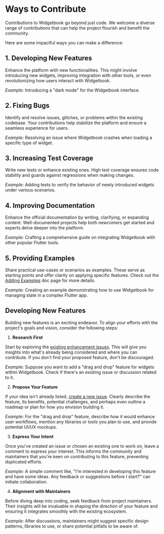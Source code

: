 # Ways to Contribute

Contributions to Widgetbook go beyond just code. We welcome a diverse 
range of contributions that can help the project flourish and benefit the 
community. 

Here are some impactful ways you can make a difference:

## 1. **Developing New Features**

Enhance the platform with new functionalities. This might involve introducing new
widgets, improving integration with other tools, or even revolutionizing how users 
interact with Widgetbook.

_Example:_ Introducing a "dark mode" for the Widgetbook interface.

## 2. **Fixing Bugs**

Identify and resolve issues, glitches, or problems within the existing codebase.
Your contributions help stabilize the platform and ensure a seamless experience for users.

   _Example:_ Resolving an issue where Widgetbook crashes when loading a specific type of widget.

## 3. **Increasing Test Coverage**

Write new tests or enhance existing ones. High test coverage ensures code stability 
and guards against regressions when making changes.

_Example:_ Adding tests to verify the behavior of newly introduced widgets under various scenarios.

## 4. **Improving Documentation**

Enhance the official documentation by writing, clarifying, or expanding content. Well-documented 
projects help both newcomers get started and experts delve deeper into the platform.

 _Example:_ Crafting a comprehensive guide on integrating Widgetbook with other popular Flutter tools.

## 5. **Providing Examples**

Share practical use-cases or scenarios as examples. These serve as starting points and offer 
clarity on applying specific features. Check out the [Adding Examples](/contribution/adding-example)
doc page for more details.

_Example:_ Creating an example demonstrating how to use Widgetbook for managing state in a complex Flutter app.

## Developing New Features

Building new features is an exciting endeavor. To align your efforts with the project's goals 
and vision, consider the following steps:

1. **Research First**

Start by exploring the [existing enhancement issues](https://github.com/widgetbook/widgetbook/labels/enhancement).
This will give you insights into what's already being considered and where you can contribute.
If you don't find your proposed feature, don't be discouraged.

 _Example:_ Suppose you want to add a "drag and drop" feature for widgets within Widgetbook. Check if there's an existing issue or discussion related to it.

2. **Propose Your Feature**

If your idea isn't already listed, [create a new issue](https://github.com/widgetbook/widgetbook/issues/new).
Clearly describe the feature, its benefits, potential challenges, and perhaps even outline
a roadmap or plan for how you envision building it.

 _Example:_ For the "drag and drop" feature, describe how it would enhance user workflows, mention any libraries or tools you plan to use, and provide potential UI/UX mockups.

3. **Express Your Intent**

Once you've created an issue or chosen an existing one to work on, leave a comment to
express your interest. This informs the community and maintainers that you're keen on
contributing to this feature, preventing duplicated efforts.

_Example:_ A simple comment like, "I'm interested in developing this feature and have some ideas. Any feedback or suggestions before I start?" can initiate collaboration.

4. **Alignment with Maintainers**

Before diving deep into coding, seek feedback from project maintainers. Their insights
will be invaluable in shaping the direction of your feature and ensuring it integrates
smoothly with the existing ecosystem.

_Example:_ After discussions, maintainers might suggest specific design patterns, libraries to use, or share potential pitfalls to be aware of.
